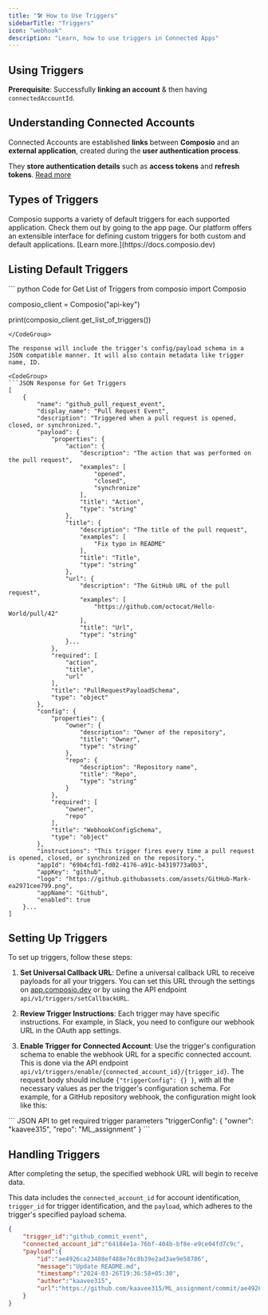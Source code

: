 ```yaml
---
title: "🛠️ How to Use Triggers"
sidebarTitle: "Triggers"
icon: "webhook"
description: "Learn, how to use triggers in Connected Apps"
---
```


## Using Triggers

**Prerequisite**: Successfully **linking an account** & then having `connectedAccountId`.

## **Understanding Connected Accounts**

Connected Accounts are established **links** between **Composio** and an **external application**, created during the **user authentication process**.

They **store authentication details** such as **access tokens** and **refresh tokens**. [Read more](https://docs.composio.dev/integrations/integration-guide)

## **Types of Triggers**

<Tabs>
  <Tab title="Default Triggers (Preferred)">
    Composio supports a variety of default triggers for each supported
    application. Check them out by going to the app page.
  </Tab>
  <Tab title="Custom Triggers (Build your Own)">
    Our platform offers an extensible interface for defining custom triggers for
    both custom and default applications. [Learn
    more.](https://docs.composio.dev)
  </Tab>
</Tabs>

## Listing Default Triggers

<CodeGroup>
``` python Code for Get List of Triggers
from composio import Composio

composio_client = Composio("api-key")

print(composio_client.get_list_of_triggers())

```
</CodeGroup>

The response will include the trigger’s config/payload schema in a JSON compatible manner. It will also contain metadata like trigger name, ID. 

<CodeGroup>
```JSON Response for Get Triggers 
[
    {
        "name": "github_pull_request_event",
        "display_name": "Pull Request Event",
        "description": "Triggered when a pull request is opened, closed, or synchronized.",
        "payload": {
            "properties": {
                "action": {
                    "description": "The action that was performed on the pull request",
                    "examples": [
                        "opened",
                        "closed",
                        "synchronize"
                    ],
                    "title": "Action",
                    "type": "string"
                },
                "title": {
                    "description": "The title of the pull request",
                    "examples": [
                        "Fix typo in README"
                    ],
                    "title": "Title",
                    "type": "string"
                },
                "url": {
                    "description": "The GitHub URL of the pull request",
                    "examples": [
                        "https://github.com/octocat/Hello-World/pull/42"
                    ],
                    "title": "Url",
                    "type": "string"
                }...
            },
            "required": [
                "action",
                "title",
                "url"
            ],
            "title": "PullRequestPayloadSchema",
            "type": "object"
        },
        "config": {
            "properties": {
                "owner": {
                    "description": "Owner of the repository",
                    "title": "Owner",
                    "type": "string"
                },
                "repo": {
                    "description": "Repository name",
                    "title": "Repo",
                    "type": "string"
                }
            },
            "required": [
                "owner",
                "repo"
            ],
            "title": "WebhookConfigSchema",
            "type": "object"
        },
        "instructions": "This trigger fires every time a pull request is opened, closed, or synchronized on the repository.",
        "appId": "69b4cfd1-fd02-4176-a91c-b4319773a0b3",
        "appKey": "github",
        "logo": "https://github.githubassets.com/assets/GitHub-Mark-ea2971cee799.png",
        "appName": "Github",
        "enabled": true
    }...
]
```
</CodeGroup>

## Setting Up Triggers

To set up triggers, follow these steps:

1. **Set Universal Callback URL**: Define a universal callback URL to receive payloads for all your triggers. You can set this URL through the settings on [app.composio.dev](http://app.composio.dev) or by using the API endpoint `api/v1/triggers/setCallbackURL`.

2. **Review Trigger Instructions**: Each trigger may have specific instructions. For example, in Slack, you need to configure our webhook URL in the OAuth app settings.

3. **Enable Trigger for Connected Account**: Use the trigger's configuration schema to enable the webhook URL for a specific connected account. This is done via the API endpoint `api/v1/triggers/enable/{connected_account_id}/{trigger_id}`. The request body should include `{"triggerConfig": {} }`, with all the necessary values as per the trigger's configuration schema. For example, for a GitHub repository webhook, the configuration might look like this:

<CodeGroup>
``` JSON API to get required trigger parameters
"triggerConfig": {
	  "owner": "kaavee315",
	  "repo": "ML_assignment"
}
```
</CodeGroup>

## Handling Triggers 

After completing the setup, the specified webhook URL will begin to receive data. 

This data includes the `connected_account_id` for account identification, `trigger_id` for trigger identification, and the `payload`, which adheres to the trigger's specified payload schema.
<CodeGroup>
``` JSON Sample Trigger Webhook, Received on Callback URL
{
	"trigger_id":"github_commit_event",
	"connected_account_id":"64184e1a-76bf-404b-bf8e-e9ce04fd7c9c",
	"payload":{
		"id":"ae4926ca23488ef488e76c8b39e2ad3ae9e58786",
		"message":"Update README.md",
		"timestamp":"2024-03-26T19:36:58+05:30",
		"author":"kaavee315",
		"url":"https://github.com/kaavee315/ML_assignment/commit/ae4926ca23488ef488e76c8b39e2ad3ae9e58786"
	}
}

```
</CodeGroup>






